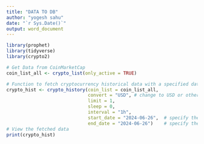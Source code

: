 ```yaml
---
title: "DATA TO DB"
author: "yogesh sahu"
date: "`r Sys.Date()`"
output: word_document
---
```


```r
library(prophet)
library(tidyverse)
library(crypto2)
```


```r
# Get Data from CoinMarketCap
coin_list_all <- crypto_list(only_active = TRUE)
```


```r
# Function to fetch cryptocurrency historical data with a specified date range
crypto_hist <- crypto_history(coin_list = coin_list_all,
                              convert = "USD", # change to USD or other currency if desired
                              limit = 1,
                              sleep = 0,
                              interval = "1h",
                              start_date = "2024-06-26",  # specify the start date
                              end_date = "2024-06-26")    # specify the end date
# View the fetched data
print(crypto_hist)
```